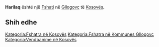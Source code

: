 {{Fshat në Kosovës
 | Emri                = Harilaq
 | EmriAlt                = Arilacha,Ariliaca,Ariliača,Ariljaca,Ariljača,Harilac,Harilaci,Harilaq,Harilaç,Harilaçi,Ариљача
 | Emri (Rasa dhanore) = 
 | Figura              = 
 | Shteti              = Kosovës
 | Komuna              = Gllogovc
 | Kodi postar         = 
 | Sipërfaqja          = 

 | Popullsia           = 

 | Regj. i popullsisë  = 
 | Dend. e popullsisë  = 
 | Faqja zyrtare       = 
 <!--- Koordinatat ----> 
 | Gjerësia            = 42.58417
 | Gjatësia            = 21.00194
 | Lartësia            = 
}}
'''Harilaq''' është një [[Fshati]] në [[Gllogovc]] të [[Kosovës]].

<!-- == Gjeografia == -->
<!-- == Historia == -->
<!-- == Demografia == -->
== Shih edhe ==
{{Komuna Gllogovc}}
{{Kosovo-Administrata-Cung}}

[[Kategoria:Fshatra në Kosovës]]
[[Kategoria:Fshatra në Kommunes Gllogovc]]
[[Kategoria:Vendbanime në Kosovës]]